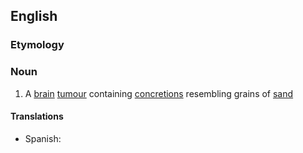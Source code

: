 ==English==

===Etymology===
{{etyl|grc|en}} {{m|grc|ψάμμος||sand}} {{suffix||oma|lang=en}}

===Noun===
{{en-noun|s|psammomata}}

# {{lb|en|medicine}} A [[brain]] [[tumour]] containing [[concretion]]s resembling grains of [[sand]]

====Translations====
{{trans-top|brain tumor}}
* Spanish: {{t|es|psamoma|f}}
{{trans-mid}}
{{trans-bottom}}